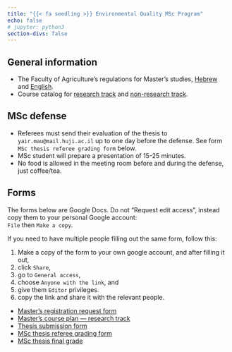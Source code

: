 ```yaml
---
title: "{{< fa seedling >}} Environmental Quality MSc Program"
echo: false
# jupyter: python3
section-divs: false
---
```



## General information

* The Faculty of Agriculture's regulations for Master's studies, [Hebrew](https://study.agri.huji.ac.il/master-info) and [English](https://en.study.agri.huji.ac.il/master-info).
* Course catalog for [research track](http://catalog.huji.ac.il/pages/wfrMaslulDetails.aspx?year=2025&faculty=8&entityId=728&chugId=728&degreeCode=72&maslulId=82840&language=en) and [non-research track](http://catalog.huji.ac.il/pages/wfrMaslulDetails.aspx?year=2025&faculty=8&entityId=728&chugId=728&degreeCode=72&maslulId=82841&language=en).

## MSc defense

* Referees must send their evaluation of the thesis to `yair.mau@mail.huji.ac.il` up to one day before the defense. See form `MSc thesis referee grading form` below.
* MSc student will prepare a presentation of 15-25 minutes.
* No food is allowed in the meeting room before and during the defense, just coffee/tea.

## Forms

<div class="alert alert-danger">
The forms below are Google Docs. Do not "Request edit access", instead copy them to your personal Google account:  
`File` then `Make a copy`.
</div>

If you need to have multiple people filling out the same form, follow this:

1. Make a copy of the form to your own google account, and after filling it out,
1. click `Share`, 
1. go to `General access`, 
1. choose `Anyone with the link`, and 
1. give them `Editor` privileges.
1. copy the link and share it with the relevant people.

* [Master’s registration request form](https://docs.google.com/document/d/1tsL4N1mGwwVAhV1mElg323rLKMldn7AsDHN3mdfPt40/edit?usp=sharing)
* [Master’s course plan — research track](https://docs.google.com/document/d/1dOBUhBwdqe5FDYGKTEbAKdZ9o77CYv2QXzlM23hG2Ag/edit?usp=sharing)
* [Thesis submission form](https://docs.google.com/document/d/1g38ETNi98lWgo5mLTkmCiN98ewAxxdhrlWCeFAU0eYA/edit?usp=sharing)
* [MSc thesis referee grading form](https://docs.google.com/document/d/1D6j2L6hgikY22bT4vYs_XWJ-XQlx5QczNwyNAm0CqOc/edit?usp=sharing)
* [MSc thesis final grade](https://docs.google.com/document/d/1yjP_MPHi_aJ4yTeFpwq2yCAW0HygX1J-oHusAEwoJN0/edit?usp=sharing)